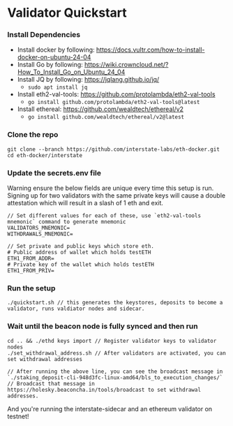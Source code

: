 # Validator Quickstart

### Install Dependencies
- Install docker by following: https://docs.vultr.com/how-to-install-docker-on-ubuntu-24-04
- Install Go by following: https://wiki.crowncloud.net/?How_To_Install_Go_on_Ubuntu_24_04
- Install JQ by following: https://jqlang.github.io/jq/
    - ```sudo apt install jq```
- Install eth2-val-tools: https://github.com/protolambda/eth2-val-tools
    - ```go install github.com/protolambda/eth2-val-tools@latest ```
- Install ethereal: https://github.com/wealdtech/ethereal/v2
    - ```go install github.com/wealdtech/ethereal/v2@latest ```

### Clone the repo
```
git clone --branch https://github.com/interstate-labs/eth-docker.git
cd eth-docker/interstate
```

### Update the secrets.env file

Warning ensure the below fields are unique every time this setup is run. Signing up for two validators with the same private keys will cause a double attestation which will result in a slash of 1 eth and exit.

```
// Set different values for each of these, use `eth2-val-tools mnemonic` command to generate mnemonic
VALIDATORS_MNEMONIC=
WITHDRAWALS_MNEMONIC=

// Set private and public keys which store eth. 
# Public address of wallet which holds testETH
ETH1_FROM_ADDR=
# Private key of the wallet which holds testETH
ETH1_FROM_PRIV=
```

### Run the setup
```
./quickstart.sh // this generates the keystores, deposits to become a validator, runs valdiator nodes and sidecar.
```

### Wait until the beacon node is fully synced and then run
```
cd .. && ./ethd keys import // Register validator keys to validator nodes
./set_withdrawal_address.sh // After validators are activated, you can set withdrawal addresses

// After running the above line, you can see the broadcast message in `./staking_deposit-cli-948d3fc-linux-amd64/bls_to_execution_changes/`
// Broadcast that message in https://holesky.beaconcha.in/tools/broadcast to set withdrawal addresses.
```



And you're running the interstate-sidecar and an ethereum validator on testnet!
